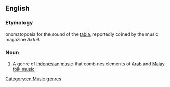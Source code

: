 ==English==

===Etymology===
{{etyl|jv|en}} onomatopoeia for the sound of the [[tabla]], reportedly coined by the music magazine ''Aktuil''.

===Noun===
{{wikipedia}}
{{en-noun|-}}

# {{lb|en|music}} A genre of [[Indonesian]] [[music]] that combines elements of [[Arab]] and [[Malay]] [[folk music]]

[[Category:en:Music genres]]
